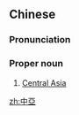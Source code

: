{{also|中亚}}
==Chinese==
{{zh-forms|s=中亚}}
{{wikipedia|lang=zh}}

===Pronunciation===
{{zh-pron
|m=Zhōng亞
|c=zung1 aa3
|mn=Tiong-A
|h=pfs=Chûng-Â
|cat=pn
}}

===Proper noun===
{{zh-proper noun}}

# [[Central Asia]]

[[zh:中亞]]